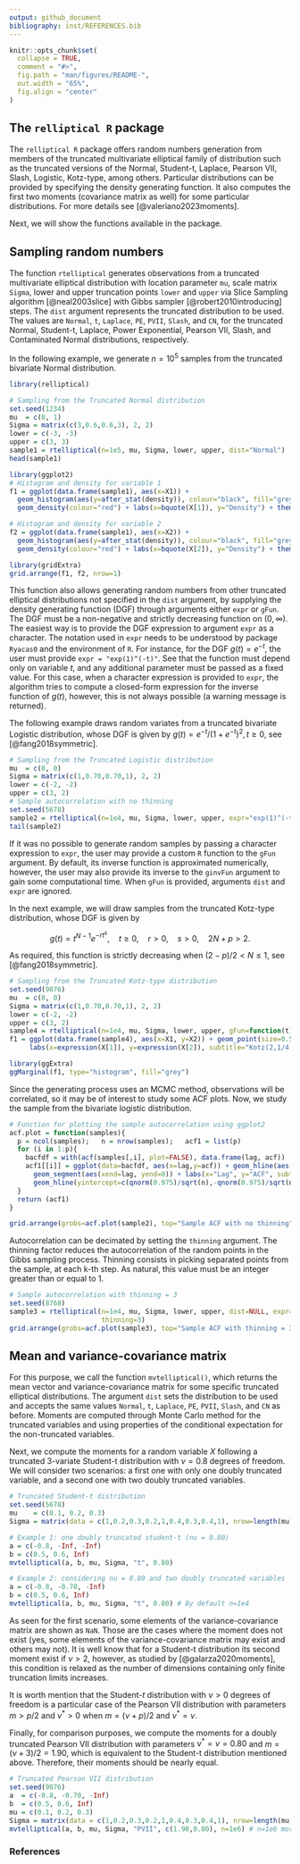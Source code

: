 ```yaml
---
output: github_document
bibliography: inst/REFERENCES.bib
---
```


<!-- README.md is generated from README.Rmd. Please edit that file -->

```r
knitr::opts_chunk$set(
  collapse = TRUE,
  comment = "#>",
  fig.path = "man/figures/README-",
  out.width = "65%",
  fig.align = "center"
)
```

## The `relliptical R` package

The `relliptical R` package offers random numbers generation from members of the truncated multivariate elliptical family of distribution such as the truncated versions of the Normal, Student-t, Laplace, Pearson VII, Slash, Logistic, Kotz-type, among others. Particular distributions can be provided by specifying the density generating function. It also computes the first two moments (covariance matrix as well) for some particular distributions. For more details see [@valeriano2023moments].

Next, we will show the functions available in the package.

## Sampling random numbers
The function `rtelliptical` generates observations from a truncated multivariate elliptical distribution with location parameter `mu`, scale matrix `Sigma`, lower and upper truncation points `lower` and `upper` via Slice Sampling algorithm [@neal2003slice] with Gibbs sampler [@robert2010introducing] steps. The `dist` argument represents the truncated distribution to be used. The values are `Normal`, `t`, `Laplace`, `PE`, `PVII`, `Slash`, and `CN`, for the truncated Normal, Student-t, Laplace, Power Exponential, Pearson VII, Slash, and Contaminated Normal distributions, respectively.

In the following example, we generate $n = 10^5$ samples from the truncated bivariate Normal distribution.

```r
library(relliptical)

# Sampling from the Truncated Normal distribution
set.seed(1234)
mu  = c(0, 1)
Sigma = matrix(c(3,0.6,0.6,3), 2, 2)
lower = c(-3, -3)
upper = c(3, 3)
sample1 = rtelliptical(n=1e5, mu, Sigma, lower, upper, dist="Normal")
head(sample1)

library(ggplot2)
# Histogram and density for variable 1
f1 = ggplot(data.frame(sample1), aes(x=X1)) + 
  geom_histogram(aes(y=after_stat(density)), colour="black", fill="grey", bins=15) +
  geom_density(colour="red") + labs(x=bquote(X[1]), y="Density") + theme_bw()

# Histogram and density for variable 2
f2 = ggplot(data.frame(sample1), aes(x=X2)) + 
  geom_histogram(aes(y=after_stat(density)), colour="black", fill="grey", bins=15) +
  geom_density(colour="red") + labs(x=bquote(X[2]), y="Density") + theme_bw()

library(gridExtra)
grid.arrange(f1, f2, nrow=1)
```

This function also allows generating random numbers from other truncated elliptical distributions not specified in the `dist` argument, by supplying the density generating function (DGF) through arguments either `expr` or `gFun`. The DGF must be a non-negative and strictly decreasing function on $(0, \infty)$. The easiest way is to provide the DGF expression to argument `expr` as a character. The notation used in `expr` needs to be understood by package `Ryacas0` and the environment of `R`. For instance, for the DGF $g(t)=e^{-t}$, the user must provide `expr = "exp(1)^(-t)"`. See that the function must depend only on variable $t$, and any additional parameter must be passed as a fixed value. For this case, when a character expression is provided to `expr`, the algorithm tries to compute a closed-form expression for the inverse function of $g(t)$, however, this is not always possible (a warning message is returned).

The following example draws random variates from a truncated bivariate Logistic distribution, whose DGF is given by $g(t) = e^{-t}/(1+e^{-t})^2, t \geq 0$, see [@fang2018symmetric].

```r
# Sampling from the Truncated Logistic distribution
mu  = c(0, 0)
Sigma = matrix(c(1,0.70,0.70,1), 2, 2)
lower = c(-2, -2)
upper = c(3, 2)
# Sample autocorrelation with no thinning
set.seed(5678)
sample2 = rtelliptical(n=1e4, mu, Sigma, lower, upper, expr="exp(1)^(-t)/(1+exp(1)^(-t))^2")
tail(sample2)
```

If it was no possible to generate random samples by passing a character expression to `expr`, the user may provide a custom `R` function to the `gFun` argument.  By default, its inverse function is approximated numerically, however, the user may also provide its inverse to the `ginvFun` argument to gain some computational time. When `gFun` is provided, arguments `dist` and `expr` are ignored.

In the next example, we will draw samples from the truncated Kotz-type distribution, whose DGF is given by 

$$g(t) = t^{N-1} e^{-r t^s}, \quad t\geq 0, \quad r>0, \quad s>0, \quad 2N+p>2.$$ 

As required, this function is strictly decreasing when $(2-p)/2 < N \leq 1$, see [@fang2018symmetric].

```r
# Sampling from the Truncated Kotz-type distribution
set.seed(9876)
mu  = c(0, 0)
Sigma = matrix(c(1,0.70,0.70,1), 2, 2)
lower = c(-2, -2)
upper = c(3, 2)
sample4 = rtelliptical(n=1e4, mu, Sigma, lower, upper, gFun=function(t){ t^(-1/2)*exp(-2*t^(1/4)) })
f1 = ggplot(data.frame(sample4), aes(x=X1, y=X2)) + geom_point(size=0.50) +
     labs(x=expression(X[1]), y=expression(X[2]), subtitle="Kotz(2,1/4,1/2)") + theme_bw()

library(ggExtra)
ggMarginal(f1, type="histogram", fill="grey")
```

Since the generating process uses an MCMC method, observations will be correlated, so it may be of interest to study some ACF plots. Now, we study the sample from the bivariate logistic distribution.

```r
# Function for plotting the sample autocorrelation using ggplot2
acf.plot = function(samples){
  p = ncol(samples);   n = nrow(samples);   acf1 = list(p)
  for (i in 1:p){
    bacfdf = with(acf(samples[,i], plot=FALSE), data.frame(lag, acf))
    acf1[[i]] = ggplot(data=bacfdf, aes(x=lag,y=acf)) + geom_hline(aes(yintercept=0)) +
      geom_segment(aes(xend=lag, yend=0)) + labs(x="Lag", y="ACF", subtitle=bquote(X[.(i)])) +
      geom_hline(yintercept=c(qnorm(0.975)/sqrt(n),-qnorm(0.975)/sqrt(n)), colour="red", linetype="twodash") + theme_bw()
  }
  return (acf1)
}
```

```r
grid.arrange(grobs=acf.plot(sample2), top="Sample ACF with no thinning", nrow=1)
```

Autocorrelation can be decimated by setting the `thinning` argument. The thinning factor reduces the autocorrelation of the random points in the Gibbs sampling process. Thinning consists in picking separated points from the sample, at each k-th step. As natural, this value must be an integer greater than or equal to 1.

```r
# Sample autocorrelation with thinning = 3
set.seed(8768)
sample3 = rtelliptical(n=1e4, mu, Sigma, lower, upper, dist=NULL, expr="exp(1)^(-t)/(1+exp(1)^(-t))^2", 
                       thinning=3)
grid.arrange(grobs=acf.plot(sample3), top="Sample ACF with thinning = 3", nrow=1)
```

## Mean and variance-covariance matrix
For this purpose, we call the function `mvtelliptical()`, which returns the mean vector and variance-covariance matrix for some specific truncated elliptical distributions. The argument `dist` sets the distribution to be used and accepts the same values `Normal`, `t`, `Laplace`, `PE`, `PVII`, `Slash`, and `CN` as before. Moments are computed through Monte Carlo method for the truncated variables and using properties of the conditional expectation for the non-truncated variables.

Next, we compute the moments for a random variable $X$ following a truncated 3-variate Student-t distribution with $\nu=0.8$ degrees of freedom. We will consider two scenarios: a first one with only one doubly truncated variable, and a second one with two doubly truncated variables.

```r
# Truncated Student-t distribution
set.seed(5678)
mu    = c(0.1, 0.2, 0.3)
Sigma = matrix(data = c(1,0.2,0.3,0.2,1,0.4,0.3,0.4,1), nrow=length(mu), ncol=length(mu), byrow=TRUE)

# Example 1: one doubly truncated student-t (nu = 0.80)
a = c(-0.8, -Inf, -Inf)
b = c(0.5, 0.6, Inf)
mvtelliptical(a, b, mu, Sigma, "t", 0.80)

# Example 2: considering nu = 0.80 and two doubly truncated variables
a = c(-0.8, -0.70, -Inf)
b = c(0.5, 0.6, Inf)
mvtelliptical(a, b, mu, Sigma, "t", 0.80) # By default n=1e4
```

As seen for the first scenario, some elements of the variance-covariance matrix are shown as `NaN`. Those are the cases where the moment does not exist (yes, some elements of the variance-covariance matrix may exist and others may not). It is well know that for a Student-t distribution its second moment exist if $\nu>2$, however, as studied by [@galarza2020moments], this condition is relaxed as the number of dimensions containing only finite truncation limits increases.

It is worth mention that the Student-$t$ distribution with $\nu > 0$ degrees of freedom is a particular case of the Pearson VII distribution with parameters $m > p/2$ and $\nu^* > 0$ when $m = (\nu+p)/2$ and $\nu^* = \nu$. 

Finally, for comparison purposes, we compute the moments for a doubly truncated Pearson VII distribution with parameters $\nu^* = \nu = 0.80$ and $m = (\nu + 3)/2 = 1.90$, which is equivalent to the Student-t distribution mentioned above. Therefore, their moments should be nearly equal.


```r
# Truncated Pearson VII distribution
set.seed(9876)
a  = c(-0.8, -0.70, -Inf)
b  = c(0.5, 0.6, Inf)
mu = c(0.1, 0.2, 0.3)
Sigma = matrix(data = c(1,0.2,0.3,0.2,1,0.4,0.3,0.4,1), nrow=length(mu), ncol=length(mu), byrow=TRUE)
mvtelliptical(a, b, mu, Sigma, "PVII", c(1.90,0.80), n=1e6) # n=1e6 more precision
```

### References
